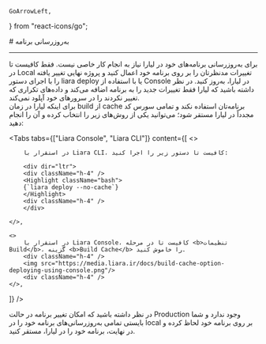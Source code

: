    GoArrowLeft,
} from "react-icons/go";


<Layout>
<Head>
<title>مستندات به‌روزرسانی پلتفرم - لیارا</title>
<meta property="og:title" content="مستندات خدمات رایانش ابری لیارا" />
<meta property="og:description" content="مستندات مربوط به نحوه به‌روزرسانی یک برنامه در یک پلتفرم در لیارا بدون مواجهه با خطا"  />
</Head>
# به‌روزرسانی برنامه

<hr className="mb-2" />
برای به‌روزرسانی برنامه‌های خود در لیارا نیاز به انجام کار خاصی نیست. فقط کافیست تا در Local تغییرات مدنظرتان را بر روی برنامه خود اعمال کنید و پروژه نهایی تغییر یافته را با اجرای دستور <Important>liara deploy</Important> یا با استفاده از Console  در لیارا، به‌روز کنید.
در نظر داشته باشید که لیارا فقط تغییرات جدید را به برنامه اضافه می‌کند و داده‌های تکراری که تغییر نکردند را در سرورهای خود آپلود نمی‌کند. 

<Section id="no-cache-deployment" title="استقرار بدون استفاده از cache" />
برای اینکه لیارا در زمان build از cache برنامه‌تان استفاده نکند و تمامی سورس کد مجدداً در لیارا مستقر شود؛ می‌توانید یکی از روش‌های زیر را 
انتخاب کرده و آن را انجام دهید:


<Tabs 
  tabs={["Liara Console", "Liara CLI"]} 
  content={[
    <>

        در استقرار با Liara CLI، کافیست تا دستور زیر را اجرا کنید:

        <div dir="ltr">
        <div className="h-4" />
        <Highlight className="bash">
        {`liara deploy --no-cache`}
        </Highlight>
        <div className="h-4" />
        </div>

    </>,

    <>
        در استقرار با Liara Console، کافیست تا در مرحله <b>تنظیمات Build</b>، گزینه <b>Build Cache</b> را خاموش کنید.
        <div className="h-4" />
        <img src="https://media.liara.ir/docs/build-cache-option-deploying-using-console.png"/>
        <div className="h-4" />
    </>,


  ]}
/>

<Alert variant="info">
<p>
در نظر داشته باشید که امکان تغییر برنامه در حالت Production وجود ندارد و شما بایستی تمامی به‌روزرسانی‌های برنامه خود را در local بر روی برنامه خود لحاظ کرده و در نهایت، برنامه خود را در لیارا، مستقر کنید.
</p>
</Alert>


</Layout>
